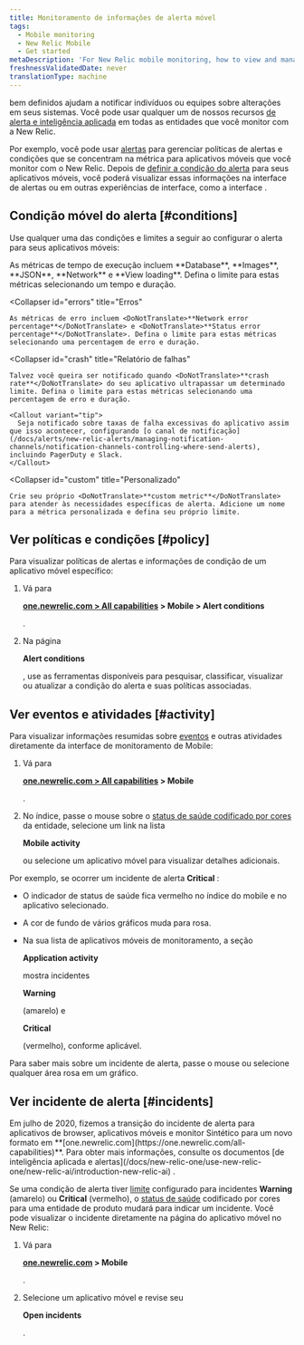 ```yaml
---
title: Monitoramento de informações de alerta móvel
tags:
  - Mobile monitoring
  - New Relic Mobile
  - Get started
metaDescription: 'For New Relic mobile monitoring, how to view and manage alert policies, conditions, incidents, and other activity and events.'
freshnessValidatedDate: never
translationType: machine
---
```


<InlinePopover type="alerts"/>bem definidos ajudam a notificar indivíduos ou equipes sobre alterações em seus sistemas. Você pode usar qualquer um de nossos recursos [de alerta e inteligência aplicada](/docs/alerts-applied-intelligence) em todas as entidades que você monitor com a New Relic.

Por exemplo, você pode usar [alertas](/docs/alerts-applied-intelligence/new-relic-alerts/get-started/introduction-alerts) para gerenciar políticas de alertas e condições que se concentram na métrica para aplicativos móveis que você monitor com o New Relic. Depois de [definir a condição do alerta](/docs/alerts-applied-intelligence/new-relic-alerts/alert-conditions/create-alert-conditions) para seus aplicativos móveis, você poderá visualizar essas informações na interface de alertas ou em outras experiências de interface, como a interface <InlinePopover type="mobile"/>.

## Condição móvel do alerta [#conditions]

Use qualquer uma das condições e limites a seguir ao configurar o alerta para seus aplicativos móveis:

<CollapserGroup>
  <Collapser
    id="execution"
    title="Tempo de execução"
  >
    As métricas de tempo de execução incluem <DoNotTranslate>**Database**</DoNotTranslate>, <DoNotTranslate>**Images**</DoNotTranslate>, <DoNotTranslate>**JSON**</DoNotTranslate>, <DoNotTranslate>**Network**</DoNotTranslate> e <DoNotTranslate>**View loading**</DoNotTranslate>. Defina o limite para estas métricas selecionando um tempo e duração.
  </Collapser>

  <Collapser
    id="errors"
    title="Erros"
  >
    As métricas de erro incluem <DoNotTranslate>**Network error percentage**</DoNotTranslate> e <DoNotTranslate>**Status error percentage**</DoNotTranslate>. Defina o limite para estas métricas selecionando uma percentagem de erro e duração.
  </Collapser>

  <Collapser
    id="crash"
    title="Relatório de falhas"
  >
    Talvez você queira ser notificado quando <DoNotTranslate>**crash rate**</DoNotTranslate> do seu aplicativo ultrapassar um determinado limite. Defina o limite para estas métricas selecionando uma percentagem de erro e duração.

    <Callout variant="tip">
      Seja notificado sobre taxas de falha excessivas do aplicativo assim que isso acontecer, configurando [o canal de notificação](/docs/alerts/new-relic-alerts/managing-notification-channels/notification-channels-controlling-where-send-alerts), incluindo PagerDuty e Slack.
    </Callout>
  </Collapser>

  <Collapser
    id="custom"
    title="Personalizado"
  >
    Crie seu próprio <DoNotTranslate>**custom metric**</DoNotTranslate> para atender às necessidades específicas de alerta. Adicione um nome para a métrica personalizada e defina seu próprio limite.
  </Collapser>
</CollapserGroup>

## Ver políticas e condições [#policy]

Para visualizar políticas de alertas e informações de condição de um aplicativo móvel específico:

1. Vá para

   <DoNotTranslate>**[one.newrelic.com > All capabilities](https://one.newrelic.com/all-capabilities) > Mobile > Alert conditions**</DoNotTranslate>

   .

2. Na página

   <DoNotTranslate>**Alert conditions**</DoNotTranslate>

   , use as ferramentas disponíveis para pesquisar, classificar, visualizar ou atualizar a condição do alerta e suas políticas associadas.

## Ver eventos e atividades [#activity]

Para visualizar informações resumidas sobre [eventos](/docs/alerts/new-relic-alerts-beta/getting-started/alerts-glossary#event) e outras atividades diretamente da interface de monitoramento de Mobile:

1. Vá para

   <DoNotTranslate>**[one.newrelic.com > All capabilities](https://one.newrelic.com/all-capabilities) > Mobile**</DoNotTranslate>

   .

2. No índice, passe o mouse sobre o [status de saúde codificado por cores](/docs/alerts/new-relic-alerts-beta/getting-started/alerts-glossary#health-status) da entidade, selecione um link na lista

   <DoNotTranslate>**Mobile activity**</DoNotTranslate>

   ou selecione um aplicativo móvel para visualizar detalhes adicionais.

Por exemplo, se ocorrer um incidente de alerta <DoNotTranslate>**Critical**</DoNotTranslate> :

* O indicador de status de saúde fica vermelho no índice do mobile e no aplicativo selecionado.

* A cor de fundo de vários gráficos muda para rosa.

* Na sua lista de aplicativos móveis de monitoramento, a seção

  <DoNotTranslate>**Application activity**</DoNotTranslate>

  mostra incidentes

  <DoNotTranslate>**Warning**</DoNotTranslate>

  (amarelo) e

  <DoNotTranslate>**Critical**</DoNotTranslate>

  (vermelho), conforme aplicável.

Para saber mais sobre um incidente de alerta, passe o mouse ou selecione qualquer área rosa em um gráfico.

## Ver incidente de alerta [#incidents]

<Callout variant="important">
  Em julho de 2020, fizemos a transição do incidente de alerta para aplicativos de browser, aplicativos móveis e monitor Sintético para um novo formato em <DoNotTranslate>**[one.newrelic.com](https://one.newrelic.com/all-capabilities)**</DoNotTranslate>. Para obter mais informações, consulte os documentos [de inteligência aplicada e alertas](/docs/new-relic-one/use-new-relic-one/new-relic-ai/introduction-new-relic-ai) .
</Callout>

Se uma condição de alerta tiver [limite](/docs/alerts/new-relic-alerts-beta/getting-started/alerts-glossary#alert-threshold) configurado para incidentes <DoNotTranslate>**Warning**</DoNotTranslate> (amarelo) ou <DoNotTranslate>**Critical**</DoNotTranslate> (vermelho), o [status de saúde](/docs/alerts/new-relic-alerts-beta/getting-started/alerts-glossary#health-status) codificado por cores para uma entidade de produto mudará para indicar um incidente. Você pode visualizar o incidente diretamente na página do aplicativo móvel no New Relic:

1. Vá para

   <DoNotTranslate>**[one.newrelic.com](https://one.newrelic.com/all-capabilities) > Mobile**</DoNotTranslate>

   .

2. Selecione um aplicativo móvel e revise seu

   <DoNotTranslate>**Open incidents**</DoNotTranslate>

   .